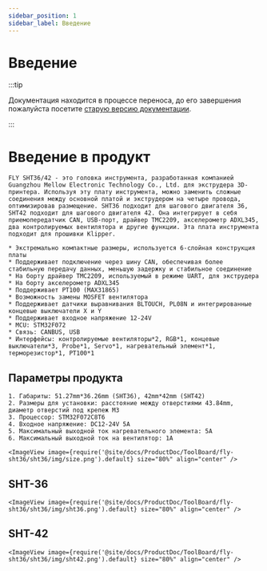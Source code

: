 ```yaml
---
sidebar_position: 1
sidebar_label: Введение
---
```




# Введение

:::tip

Документация находится в процессе переноса, до его завершения пожалуйста посетите [старую версию документации](https://mellow.klipper.cn/#/).

:::

# Введение в продукт

    FLY SHT36/42 - это головка инструмента, разработанная компанией Guangzhou Mellow Electronic Technology Co., Ltd. для экструдера 3D-принтера. Используя эту плату инструмента, можно заменить сложные соединения между основной платой и экструдером на четыре провода, оптимизировав размещение. SHT36 подходит для шагового двигателя 36, SHT42 подходит для шагового двигателя 42. Она интегрирует в себя приемопередатчик CAN, USB-порт, драйвер TMC2209, акселерометр ADXL345, два контролируемых вентилятора и другие функции. Эта плата инструмента подходит для прошивки Klipper.

    * Экстремально компактные размеры, используется 6-слойная конструкция платы
    * Поддерживает подключение через шину CAN, обеспечивая более стабильную передачу данных, меньшую задержку и стабильное соединение
    * На борту драйвер TMC2209, используемый в режиме UART, для экструдера
    * На борту акселерометр ADXL345
    * Поддерживает PT100 (MAX31865)
    * Возможность замены MOSFET вентилятора
    * Поддерживает датчики выравнивания BLTOUCH, PL08N и интегрированные концевые выключатели X и Y
    * Поддерживает входное напряжение 12-24V 
    * MCU: STM32F072
    * Связь: CANBUS, USB
    * Интерфейсы: контролируемые вентиляторы*2, RGB*1, концевые выключатели*3, Probe*1, Servo*1, нагревательный элемент*1, терморезистор*1, PT100*1

## Параметры продукта

    1. Габариты: 51.27mm*36.26mm (SHT36), 42mm*42mm (SHT42)
    2. Размеры для установки: расстояние между отверстиями 43.84mm, диаметр отверстий под крепеж M3
    3. Процессор: STM32F072C8T6
    4. Входное напряжение: DC12-24V 5A
    5. Максимальный выходной ток нагревательного элемента: 5A
    6. Максимальный выходной ток на вентилятор: 1A

    <ImageView image={require('@site/docs/ProductDoc/ToolBoard/fly-sht36/sht36/img/size.png').default} size="80%" align="center" />

## SHT-36

    <ImageView image={require('@site/docs/ProductDoc/ToolBoard/fly-sht36/sht36/img/sht36.png').default} size="80%" align="center" />

## SHT-42

    <ImageView image={require('@site/docs/ProductDoc/ToolBoard/fly-sht36/sht36/img/sht42.png').default} size="80%" align="center" />